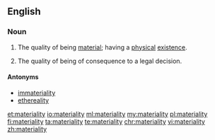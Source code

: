 ==English==
===Noun===
{{en-noun|materialities}}
# The quality of being [[material]]; having a [[physical]] [[existence]].
# {{context|legal|lang=en}} The quality of being of consequence to a legal decision.

====Antonyms====
*[[immateriality]]
*[[ethereality]]

[[et:materiality]]
[[io:materiality]]
[[ml:materiality]]
[[my:materiality]]
[[pl:materiality]]
[[fi:materiality]]
[[ta:materiality]]
[[te:materiality]]
[[chr:materiality]]
[[vi:materiality]]
[[zh:materiality]]